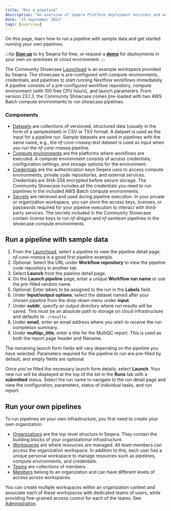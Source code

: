 ```yaml
---
title: "Run a pipeline"
description: "An overview of Seqera Platform deployment versions and ways to run Seqera."
date: "15 September 2023"
tags: [overview]
---
```


On this page, learn how to run a pipeline with sample data and get started running your own pipelines.

:::tip
[**Sign up**](https://tower.nf "Seqera Platform") to try Seqera for free, or request a [**demo**](https://cloud.tower.nf/demo/ "Seqera Platform Demo") for deployments in your own on-premises or cloud environment.
:::

The Community Showcase [Launchpad](../launch/launchpad.mdx) is an example workspace provided by Seqera. The showcase is pre-configured with compute environments, credentials, and pipelines to start running Nextflow workflows immediately. A pipeline consists of a pre-configured workflow repository, compute environment (with 100 free CPU hours), and launch parameters. From version 23.1.3, the Community Showcase comes pre-loaded with two AWS Batch compute environments to run showcase pipelines.

### Components

- [Datasets](../data/datasets.mdx) are collections of versioned, structured data (usually in the form of a samplesheet) in CSV or TSV format. A dataset is used as the input for a pipeline run. Sample datasets are used in pipelines with the same name, e.g., the _nf-core-rnaseq-test_ dataset is used as input when you run the _nf-core-rnaseq_ pipeline.
- [Compute environments](../compute-envs/overview.mdx) are the platforms where workflows are executed. A compute environment consists of access credentials, configuration settings, and storage options for the environment.
- [Credentials](../credentials/overview.mdx) are the authentication keys Seqera uses to access compute environments, private code repositories, and external services. Credentials are SHA-256 encrypted before secure storage. The Community Showcase includes all the credentials you need to run pipelines in the included AWS Batch compute environments.
- [Secrets](../secrets/overview.mdx) are retrieved and used during pipeline execution. In your private or organization workspace, you can store the access keys, licenses, or passwords required for your pipeline execution to interact with third-party services. The secrets included in the Community Showcase contain license keys to run _nf-dragen_ and _nf-sentieon_ pipelines in the showcase compute environments.

## Run a pipeline with sample data

1.  From the [Launchpad](../launch/launchpad.mdx), select a pipeline to view the pipeline detail page. _nf-core-rnaseq_ is a good first pipeline example.
1.  Optional: Select the URL under **Workflow repository** to view the pipeline code repository in another tab.
1.  Select **Launch** from the pipeline detail page.
1.  On the **Launch pipeline** page, enter a unique **Workflow run name** or use the pre-filled random name.
1.  Optional: Enter labels to be assigned to the run in the **Labels** field.
1.  Under **Input/output options**, select the dataset named after your chosen pipeline from the drop-down menu under **input**.
1.  Under **outdir**, specify an output directory where run results will be saved. This must be an absolute path to storage on cloud infrastructure and defaults to `./results`.
1.  Under **email**, enter an email address where you wish to receive the run completion summary.
1.  Under **multiqc_title**, enter a title for the MultiQC report. This is used as both the report page header and filename.

The remaining launch form fields will vary depending on the pipeline you have selected. Parameters required for the pipeline to run are pre-filled by default, and empty fields are optional.

Once you've filled the necessary launch form details, select **Launch**. Your new run will be displayed at the top of the list in the **Runs** tab with a **submitted** status. Select the run name to navigate to the run detail page and view the configuration, parameters, status of individual tasks, and run report.

## Run your own pipelines

To run pipelines on your own infrastructure, you first need to create your own organization.

- [Organizations](../orgs-and-teams/organizations.mdx) are the top-level structure in Seqera. They contain the building blocks of your organizational infrastructure.
- [Workspaces](../orgs-and-teams/workspace-management.mdx) are where resources are managed. All team members can access the organization workspace. In addition to this, each user has a unique personal workspace to manage resources such as pipelines, compute environments, and credentials.
- [Teams](../orgs-and-teams/organizations.mdx) are collections of members.
- [Members](../administration/overview.mdx#membership-administration) belong to an organization and can have different levels of access across workspaces.

You can create multiple workspaces within an organization context and associate each of these workspaces with dedicated teams of users, while providing fine-grained access control for each of the teams. See [Administration](../orgs-and-teams/organizations.mdx).
